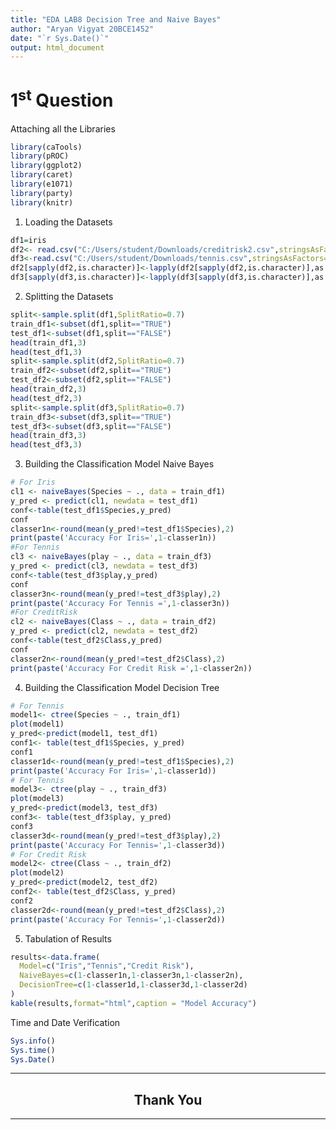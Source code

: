 ```yaml
---
title: "EDA LAB8 Decision Tree and Naive Bayes"
author: "Aryan Vigyat 20BCE1452"
date: "`r Sys.Date()`"
output: html_document
---
```

<h1>1<sup>st</sup> Question</h1>
Attaching all the Libraries
```r
library(caTools)
library(pROC)
library(ggplot2)
library(caret)
library(e1071)
library(party)
library(knitr)
```

1. Loading the Datasets
```r
df1=iris
df2<- read.csv("C:/Users/student/Downloads/creditrisk2.csv",stringsAsFactors=F)
df3<-read.csv("C:/Users/student/Downloads/tennis.csv",stringsAsFactors=F)
df2[sapply(df2,is.character)]<-lapply(df2[sapply(df2,is.character)],as.factor)
df3[sapply(df3,is.character)]<-lapply(df3[sapply(df3,is.character)],as.factor)
```
2. Splitting the Datasets
```r
split<-sample.split(df1,SplitRatio=0.7)
train_df1<-subset(df1,split=="TRUE")
test_df1<-subset(df1,split=="FALSE")
head(train_df1,3)
head(test_df1,3)
split<-sample.split(df2,SplitRatio=0.7)
train_df2<-subset(df2,split=="TRUE")
test_df2<-subset(df2,split=="FALSE")
head(train_df2,3)
head(test_df2,3)
split<-sample.split(df3,SplitRatio=0.7)
train_df3<-subset(df3,split=="TRUE")
test_df3<-subset(df3,split=="FALSE")
head(train_df3,3)
head(test_df3,3)
```
3. Building the Classification Model Naive Bayes
```r
# For Iris
cl1 <- naiveBayes(Species ~ ., data = train_df1)
y_pred <- predict(cl1, newdata = test_df1)
conf<-table(test_df1$Species,y_pred)
conf
classer1n<-round(mean(y_pred!=test_df1$Species),2)
print(paste('Accuracy For Iris=',1-classer1n))
#For Tennis
cl3 <- naiveBayes(play ~ ., data = train_df3)
y_pred <- predict(cl3, newdata = test_df3)
conf<-table(test_df3$play,y_pred)
conf
classer3n<-round(mean(y_pred!=test_df3$play),2)
print(paste('Accuracy For Tennis =',1-classer3n))
#For CreditRisk
cl2 <- naiveBayes(Class ~ ., data = train_df2)
y_pred <- predict(cl2, newdata = test_df2)
conf<-table(test_df2$Class,y_pred)
conf
classer2n<-round(mean(y_pred!=test_df2$Class),2)
print(paste('Accuracy For Credit Risk =',1-classer2n))
```
4. Building the Classification Model Decision Tree
```r
# For Tennis
model1<- ctree(Species ~ ., train_df1)
plot(model1)
y_pred<-predict(model1, test_df1)
conf1<- table(test_df1$Species, y_pred)
conf1
classer1d<-round(mean(y_pred!=test_df1$Species),2)
print(paste('Accuracy For Iris=',1-classer1d))
# For Tennis
model3<- ctree(play ~ ., train_df3)
plot(model3)
y_pred<-predict(model3, test_df3)
conf3<- table(test_df3$play, y_pred)
conf3
classer3d<-round(mean(y_pred!=test_df3$play),2)
print(paste('Accuracy For Tennis=',1-classer3d))
# For Credit Risk
model2<- ctree(Class ~ ., train_df2)
plot(model2)
y_pred<-predict(model2, test_df2)
conf2<- table(test_df2$Class, y_pred)
conf2
classer2d<-round(mean(y_pred!=test_df2$Class),2)
print(paste('Accuracy For Tennis=',1-classer2d))

```
5. Tabulation of Results
```r
results<-data.frame(
  Model=c("Iris","Tennis","Credit Risk"),
  NaiveBayes=c(1-classer1n,1-classer3n,1-classer2n),
  DecisionTree=c(1-classer1d,1-classer3d,1-classer2d)
)
kable(results,format="html",caption = "Model Accuracy")
```
Time and Date Verification
```r
Sys.info()
Sys.time()
Sys.Date()
```
<hr>
<h2 align="center">Thank You</h2>
<hr>
